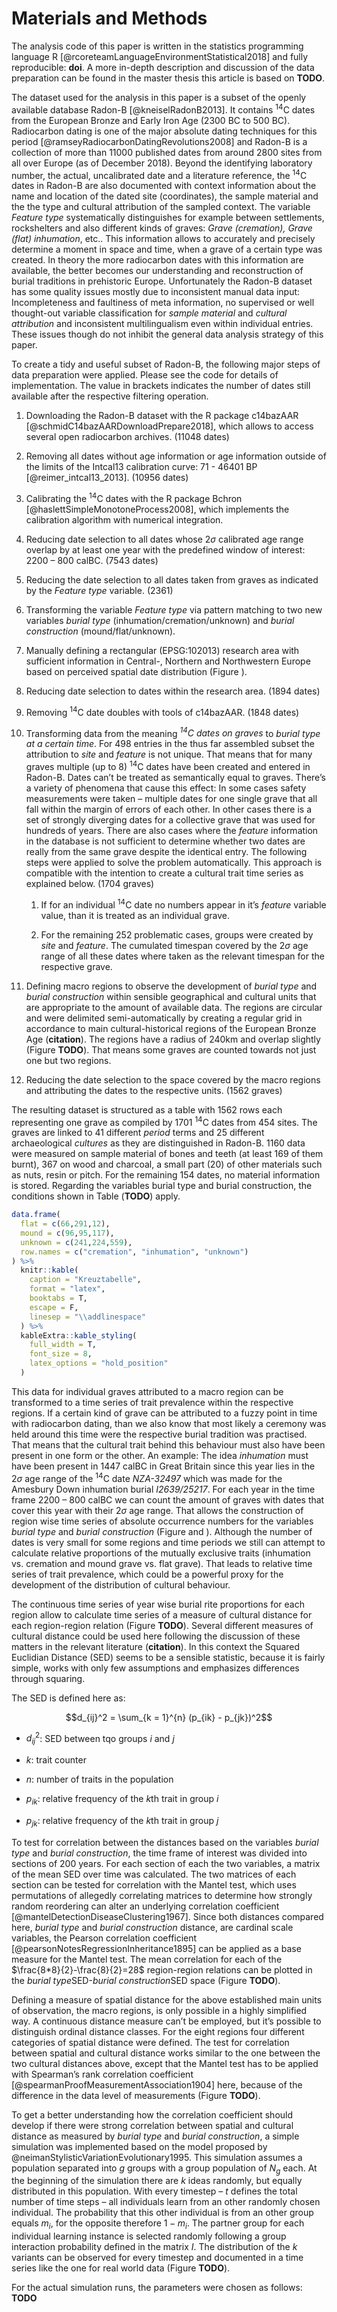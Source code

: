 # Materials and Methods {#materials-and-methods}

The analysis code of this paper is written in the statistics programming language R [@rcoreteamLanguageEnvironmentStatistical2018] and fully reproducible: **doi**. A more in-depth description and discussion of the data preparation can be found in the master thesis this article is based on **TODO**.

The dataset used for the analysis in this paper is a subset of the openly available database Radon-B [@kneiselRadonB2013]. It contains ^14^C dates from the European Bronze and Early Iron Age (2300 BC to 500 BC). Radiocarbon dating is one of the major absolute dating techniques for this period [@ramseyRadiocarbonDatingRevolutions2008] and Radon-B is a collection of more than 11000 published dates from around 2800 sites from all over Europe (as of December 2018). Beyond the identifying laboratory number, the actual, uncalibrated date and a literature reference, the ^14^C dates in Radon-B are also documented with context information about the name and location of the dated site (coordinates), the sample material and the the type and cultural attribution of the sampled context. The variable *Feature type* systematically distinguishes for example between settlements, rockshelters and also different kinds of graves: *Grave (cremation), Grave (flat) inhumation*, etc.. This information allows to accurately and precisely determine a moment in space and time, when a grave of a certain type was created. In theory the more radiocarbon dates with this information are available, the better becomes our understanding and reconstruction of burial traditions in prehistoric Europe. Unfortunately the Radon-B dataset has some quality issues mostly due to inconsistent manual data input: Incompleteness and faultiness of meta information, no supervised or well thought-out variable classification for *sample material* and *cultural attribution* and inconsistent multilingualism even within individual entries. These issues though do not inhibit the general data analysis strategy of this paper.

To create a tidy and useful subset of Radon-B, the following major steps of data preparation were applied. Please see the code for details of implementation. The value in brackets indicates the number of dates still available after the respective filtering operation.

1. Downloading the Radon-B dataset with the R package c14bazAAR [@schmidC14bazAARDownloadPrepare2018], which allows to access several open radiocarbon archives. (11048 dates)

2. Removing all dates without age information or age information outside of the limits of the Intcal13 calibration curve: 71 - 46401 BP [@reimer_intcal13_2013]. (10956 dates)

3. Calibrating the ^14^C dates with the R package Bchron [@haslettSimpleMonotoneProcess2008], which implements the calibration algorithm with numerical integration.

4. Reducing date selection to all dates whose $2\sigma$ calibrated age range overlap by at least one year with the predefined window of interest: 2200 -- 800 calBC. (7543 dates)

5. Reducing the date selection to all dates taken from graves as indicated by the *Feature type* variable. (2361)

6. Transforming the variable *Feature type* via pattern matching to two new variables *burial type* (inhumation/cremation/unknown) and *burial construction* (mound/flat/unknown).

7. Manually defining a rectangular (EPSG:102013) research area with sufficient information in Central-, Northern and Northwestern Europe based on perceived spatial date distribution (Figure \ref{map}).

\begin{figure}
\centering
\includegraphics[width=\columnwidth]{../analysis/figures/map.jpeg}
\caption{\label{map}This is a figure.}
\end{figure}

8. Reducing date selection to dates within the research area. (1894 dates)

9. Removing ^14^C date doubles with tools of c14bazAAR. (1848 dates)

10. Transforming data from the meaning *^14^C dates on graves* to *burial type at a certain time*. For 498 entries in the thus far assembled subset the attribution to *site* and *feature* is not unique. That means that for many graves multiple (up to 8) ^14^C dates have been created and entered in Radon-B. Dates can't be treated as semantically equal to graves. There's a variety of phenomena that cause this effect: In some cases safety measurements were taken -- multiple dates for one single grave that all fall within the margin of errors of each other. In other cases there is a set of strongly diverging dates for a collective grave that was used for hundreds of years. There are also cases where the *feature* information in the database is not sufficient to determine whether two dates are really from the same grave despite the identical entry. The following steps were applied to solve the problem automatically. This approach is compatible with the intention to create a cultural trait time series as explained below. (1704 graves)

    1. If for an individual ^14^C date no numbers appear in it's *feature* variable value, than it is treated as an individual grave.
    
    2. For the remaining 252 problematic cases, groups were created by *site* and *feature*. The cumulated timespan covered by the $2\sigma$ age range of all these dates where taken as the relevant timespan for the respective grave.

11. Defining macro regions to observe the development of *burial type* and *burial construction* within sensible geographical and cultural units that are appropriate to the amount of available data. The regions are circular and were delimited semi-automatically by creating a regular grid in accordance to main cultural-historical regions of the European Bronze Age (**citation**). The regions have a radius of 240km and overlap slightly (Figure **TODO**). That means some graves are counted towards not just one but two regions.

12. Reducing the date selection to the space covered by the macro regions and attributing the dates to the respective units. (1562 graves)

The resulting dataset is structured as a table with 1562 rows each representing one grave as compiled by 1701 ^14^C dates from 454 sites. The graves are linked to 41 different *period* terms and 25 different archaeological *cultures* as they are distinguished in Radon-B. 1160 data were measured on sample material of bones and teeth (at least 169 of them burnt), 367 on wood and charcoal, a small part (20) of other materials such as nuts, resin or pitch. For the remaining 154 dates, no material information is stored. Regarding the variables burial type and burial construction, the conditions shown in Table (**TODO**) apply. 

```r
data.frame(
  flat = c(66,291,12), 
  mound = c(96,95,117), 
  unknown = c(241,224,559),
  row.names = c("cremation", "inhumation", "unknown")
) %>% 
  knitr::kable(
    caption = "Kreuztabelle",
    format = "latex",
    booktabs = T,
    escape = F,
    linesep = "\\addlinespace"
  ) %>%
  kableExtra::kable_styling(
    full_width = T, 
    font_size = 8,
    latex_options = "hold_position"
  )
```

This data for individual graves attributed to a macro region can be transformed to a time series of trait prevalence within the respective regions. If a certain kind of grave can be attributed to a fuzzy point in time with radiocarbon dating, than we also know that most likely a ceremony was held around this time were the respective burial tradition was practised. That means that the cultural trait behind this behaviour must also have been present in one form or the other. An example: The idea *inhumation* must have been present in 1447 calBC in Great Britain since this year lies in the $2\sigma$ age range of the ^14^C date *NZA-32497* which was made for the Amesbury Down inhumation burial *I2639/25217*. For each year in the time frame 2200 -- 800 calBC we can count the amount of graves with dates that cover this year with their $2\sigma$ age range. That allows the construction of region wise time series of absolute occurrence numbers for the variables *burial type* and *burial construction* (Figure \ref{development_burial_type} and \ref{development_burial_construction}). Although the number of dates is very small for some regions and time periods we still can attempt to calculate relative proportions of the mutually exclusive traits (inhumation vs. cremation and mound grave vs. flat grave). That leads to relative time series of trait prevalence, which could be a powerful proxy for the development of the distribution of cultural behaviour.

\begin{figure}
\centering
\includegraphics[width=\columnwidth]{../analysis/figures/development_burial_type.jpeg}
\caption{\label{development_burial_type}This is a figure.}
\end{figure}

\begin{figure}
\centering
\includegraphics[width=\columnwidth]{../analysis/figures/development_burial_construction.jpeg}
\caption{\label{development_burial_construction}This is a figure.}
\end{figure}

The continuous time series of year wise burial rite proportions for each region allow to calculate time series of a measure of cultural distance for each region-region relation (Figure **TODO**). Several different measures of cultural distance could be used here following the discussion of these matters in the relevant literature (**citation**). In this context the Squared Euclidian Distance (SED) seems to be a sensible statistic, because it is fairly simple, works with only few assumptions and emphasizes differences through squaring.

The SED is defined here as:

$$d_{ij}^2 = \sum_{k = 1}^{n} (p_{ik} - p_{jk})^2$$

- $d_{ij}^2$: SED between tqo groups $i$ and $j$

- $k$: trait counter 

- $n$: number of traits in the population

- $p_{ik}$: relative frequency of the $k$th trait in group $i$

- $p_{jk}$: relative frequency of the $k$th trait in group $j$

To test for correlation between the distances based on the variables *burial type* and *burial construction*, the time frame of interest was divided into sections of 200 years. For each section of each the two variables, a matrix of the mean SED over time was calculated. The two matrices of each section can be tested for correlation with the Mantel test, which uses permutations of allegedly correlating matrices to determine how strongly random reordering can alter an underlying correlation coefficient [@mantelDetectionDiseaseClustering1967]. Since both distances compared here, *burial type* and *burial construction* distance, are cardinal scale variables, the Pearson correlation coefficient [@pearsonNotesRegressionInheritance1895] can be applied as a base measure for the Mantel test. The mean correlation for each of the $\frac{8*8}{2}-\frac{8}{2}=28$ region-region relations can be plotted in the *burial type*SED-*burial construction*SED space (Figure **TODO**).

\begin{figure}
\centering
\includegraphics[width=\columnwidth]{../analysis/figures/sed_region_matrix.jpeg}
\caption{\label{sed_region_matrix}This is a figure.}
\end{figure}

Defining a measure of spatial distance for the above established main units of observation, the macro regions, is only possible in a highly simplified way. A continuous distance measure can't be employed, but it's possible to distinguish ordinal distance classes. For the eight regions four different categories of spatial distance were defined. The test for correlation between spatial and cultural distance works similar to the one between the two cultural distances above, except that the Mantel test has to be applied with Spearman's rank correlation coefficient [@spearmanProofMeasurementAssociation1904] here, because of the difference in the data level of measurements (Figure **TODO**). 

To get a better understanding how the correlation coefficient should develop if there were strong correlation between spatial and cultural distance as measured by *burial type* and *burial construction*, a simple simulation was implemented based on the model proposed by @neimanStylisticVariationEvolutionary1995. This simulation assumes a population separated into $g$ groups with a group population of $N_g$ each. At the beginning of the simulation there are $k$ ideas randomly, but equally distributed in this population. With every timestep -- $t$ defines the total number of time steps -- all individuals learn from an other randomly chosen individual. The probability that this other individual is from an other group equals $m_i$, for the opposite therefore $1-m_i$. The partner group for each individual learning instance is selected randomly following a group interaction probability defined in the matrix $I$. The distribution of the $k$ variants can be observed for every timestep and documented in a time series like the one for real world data (Figure **TODO**).

For the actual simulation runs, the parameters were chosen as follows: **TODO**
